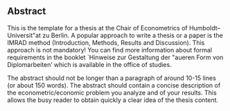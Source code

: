 ## Abstract {-}

This is the template for a thesis at the Chair of Econometrics of
Humboldt--Universit\"at zu Berlin. A popular approach to write a thesis or a
paper is the IMRAD method (Introduction, Methods, Results and Discussion). This
approach is not mandatory! You can find more information about formal
requirements in the booklet `Hinweise zur Gestaltung der \"au\ss eren Form von
Diplomarbeiten' which is available in the office of studies.

The abstract should not be longer than a paragraph of around 10-15 lines (or
about 150 words). The abstract should contain a concise description of the
econometric/economic problem you analyze and of your results. This allows the
busy reader to obtain quickly a clear idea of the thesis content.